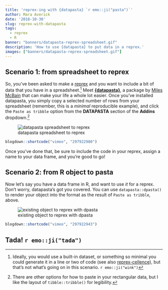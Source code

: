 ```yaml
---
title: 'reprex-ing with {datapasta} `r emo::ji("pasta")`'
author: Mara Averick
date: '2018-10-30'
slug: reprex-with-datapasta
tags:
  - reprex
  - R
banner: "banners/datapasta-reprex-spreadsheet.gif"
description: 'How to use {datapasta} to put data in a reprex.'
images: ["banners/datapasta-reprex-spreadsheet.gif"]
---
```


## Scenario 1: from spreadsheet to reprex

So, you've been asked to make a [reprex](https://reprex.tidyverse.org/) and you want to include a bit of data that you have in a spreadsheet.[^1] Meet [**{datapasta}**](https://github.com/MilesMcBain/datapasta), a package by [Miles McBain](https://milesmcbain.xyz/) that can make your life a whole lot easier. Once you've installed datapasta, you simply copy a selected number of rows from your spreadsheet (remember, this is a _minimal_ reproducible example), and click the `Paste as tribble` option from the **DATAPASTA** section of the **Addins** dropdown.[^2] 

![datapasta spreadsheet to reprex](https://i.imgur.com/kRwYL5F.gif)

```r
blogdown::shortcode("vimeo", "297922980")
```

Once you've done that, be sure to include the code in your reprex, assign a name to your data frame, and you're good to go!

## Scenario 2: from R object to pasta

Now let's say you have a data frame in R, and want to use _it_ for a reprex. Don't worry, datapasta's got you covered. You can use `datapasta::dpasta()` to render your object into the format as the result of `Paste as tribble`, above.

![existing object to reprex with dpasta](https://i.imgur.com/xPOpYDM.gif)

```r
blogdown::shortcode("vimeo", "297922943")
```


## Tada! `r emo::ji("tada")`


[^1]: Ideally, you would use a built-in dataset, or something so minimal you could generate it in a line or two of code (see also [reprex-cellence](https://maraaverick.rbind.io/2018/06/reprexcellence/)), but that's not what's going on in this scenario. `r emo::ji("wink")`  
[^2]: There are other options for how to paste in your rectangular data, but I like the layout of `tibble::tribble()` for legibility.  
